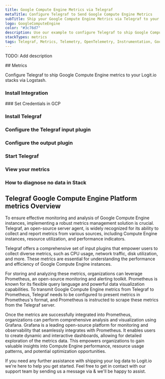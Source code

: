 ```yaml
---
title: Google Compute Engine Metrics via Telegraf
metaTitle: Configure Telegraf to Send Google Compute Engine Metrics
subTitle: Ship your Google Compute Engine Metrics via Telegraf to your Logit.io Stack
logo: GoogleComputeEngine
color: "#3c76d7"
description: Use our example to configure Telegraf to ship Google Compute Engine metrics to Logit.io. Configure Telegraf to send Google Compute Engine metrics to ELK.
stackTypes: metrics
tags: Telegraf, Metrics, Telemetry, OpenTelemetry, Instrumentation, Google Compute Engine, Virtual Machine, VM
---
```


TODO: Add description

<Steps>
  ## Metrics

  Configure Telegraf to ship Google Compute Engine metrics to your Logit.io stacks via Logstash.
  
  ### Install Integration
  <InstallIntegration/>
  ### Set Credentials in GCP

  <SetGCPCredentials intro="Google Compute Engine is a fundamental infrastructure service offered within Google Cloud. It provides organizations with virtual machine (VM) instances to run their workloads in a scalable, flexible, and reliable manner. With Compute Engine, organizations can deploy and manage VMs in the cloud environment efficiently."/>
  
  ### Install Telegraf

  <InstallTelegraf />

  ### Configure the Telegraf input plugin

  <TelegrafStackDriverInput metric_type="compute.googleapis.com"/>

  ### Configure the output plugin

  <TelegrafOutputPlugin />

  ### Start Telegraf

  <StartTelegraf />

  ### View your metrics
  <LaunchStack stackType="metrics" source="Google_Compute_Engine_Metrics_via_Telegraf" utmMedium="metrics" utmCampaign="telegraf-GoogleComputeEngine-metrics" />

  ### How to diagnose no data in Stack

  <DiagnoseNoData />
</Steps>

## Telegraf Google Compute Engine Platform metrics Overview

To ensure effective monitoring and analysis of Google Compute Engine instances, implementing a robust metrics 
management solution is crucial. Telegraf, an open-source server agent, is widely recognized for its ability 
to collect and report metrics from various sources, including Compute Engine instances, resource utilization, 
and performance indicators.

Telegraf offers a comprehensive set of input plugins that empower users to collect diverse metrics, such as 
CPU usage, network traffic, disk utilization, and more. These metrics are essential for understanding the 
performance and efficiency of Google Compute Engine instances.

For storing and analyzing these metrics, organizations can leverage Prometheus, an open-source monitoring 
and alerting toolkit. Prometheus is known for its flexible query language and powerful data visualization 
capabilities. To transmit Google Compute Engine metrics from Telegraf to Prometheus, Telegraf needs to be 
configured to present metrics in Prometheus's format, and Prometheus is instructed to scrape these metrics 
from the Telegraf server.

Once the metrics are successfully integrated into Prometheus, organizations can perform comprehensive 
analysis and visualization using Grafana. Grafana is a leading open-source platform for monitoring and 
observability that seamlessly integrates with Prometheus. It enables users to create dynamic and 
interactive dashboards, allowing for detailed exploration of the metrics data. This empowers 
organizations to gain valuable insights into Compute Engine performance, resource usage patterns, 
and potential optimization opportunities.

If you need any further assistance with shipping your log data to Logit.io we're here to help you 
get started. Feel free to get in contact with our support team by sending us a message via <IntercomButton text="live chat" /> & we'll be happy to assist.